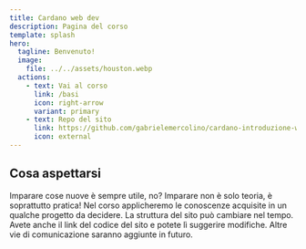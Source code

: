 ```yaml
---
title: Cardano web dev
description: Pagina del corso
template: splash
hero:
  tagline: Benvenuto!
  image:
    file: ../../assets/houston.webp
  actions:
    - text: Vai al corso
      link: /basi
      icon: right-arrow
      variant: primary
    - text: Repo del sito
      link: https://github.com/gabrielemercolino/cardano-introduzione-web-dev
      icon: external
---
```



## Cosa aspettarsi

<CardGrid stagger>
	<Card title="Imparare" icon="open-book">
		Imparare cose nuove è sempre utile, no?
	</Card>
	<Card title="Produrre" icon="pencil">
		Imparare non è solo teoria, è soprattutto pratica!
	</Card>
	<Card title="Progetto" icon="puzzle">
		Nel corso applicheremo le conoscenze acquisite in un qualche progetto da
		decidere.
	</Card>
	<Card title="Attenzione" icon="warning">
		La struttura del sito può cambiare nel tempo.
	</Card>
	<Card title="Nelle vostre mani" icon="rocket">
		Avete anche il link del codice del sito e potete lì suggerire modifiche.
		Altre vie di comunicazione saranno aggiunte in futuro.
	</Card>
</CardGrid>
